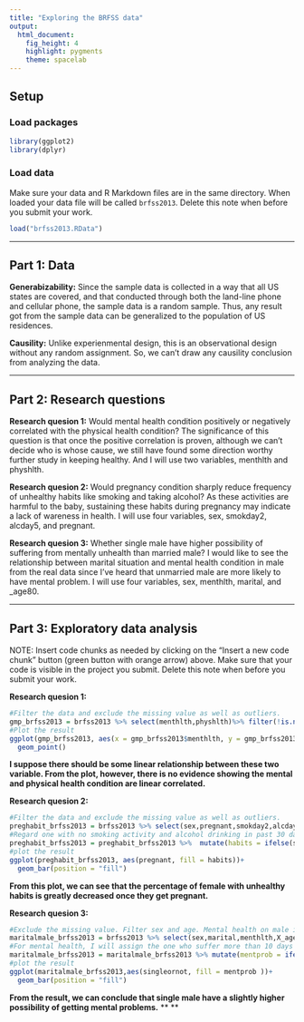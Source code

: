 ```yaml
---
title: "Exploring the BRFSS data"
output: 
  html_document: 
    fig_height: 4
    highlight: pygments
    theme: spacelab
---
```


## Setup

### Load packages

```r
library(ggplot2)
library(dplyr)
```

### Load data

Make sure your data and R Markdown files are in the same directory. When loaded
your data file will be called `brfss2013`. Delete this note when before you submit 
your work. 

```r
load("brfss2013.RData")
```



* * *

## Part 1: Data
**Generabizability:** Since the sample data is collected in a way that all US  states are covered, and that conducted through both the land-line phone and cellular phone, the sample data is a random sample. Thus, any result got from the sample data can be generalized to the population of US residences.

**Causility:** Unlike experienmental design, this is an observational design without any random assignment. So, we can't draw any causility conclusion from analyzing the data.

* * *

## Part 2: Research questions

**Research quesion 1:** Would mental health condition positively or negatively correlated with the physical health condition? The significance of this question is that once the positive correlation is proven, although we can't decide who is whose cause, we still have found some direction worthy further study in keeping healthy. And I will use two variables, menthlth and physhlth.

**Research quesion 2:** Would pregnancy condition sharply reduce frequency of unhealthy habits like smoking and taking alcohol? As these activities are harmful to the baby, sustaining these habits during pregnancy may indicate a lack of wareness in health. I will use four variables, sex, smokday2, alcday5, and pregnant.

**Research quesion 3:** Whether single male have higher possibility of suffering from mentally unhealth than married male? I would like to see the relationship between marital situation and mental health condition in male from the real data since I've heard that unmarried male are more likely to have mental problem. I will use four variables, sex, menthlth, marital, and _age80.


* * *

## Part 3: Exploratory data analysis

NOTE: Insert code chunks as needed by clicking on the "Insert a new code chunk" 
button (green button with orange arrow) above. Make sure that your code is visible
in the project you submit. Delete this note when before you submit your work.

**Research quesion 1:**

```r
#Filter the data and exclude the missing value as well as outliers.
gmp_brfss2013 = brfss2013 %>% select(menthlth,physhlth)%>% filter(!is.na(menthlth),!is.na(physhlth),menthlth<=30 & menthlth>=0)
#Plot the result
ggplot(gmp_brfss2013, aes(x = gmp_brfss2013$menthlth, y = gmp_brfss2013$physhlth))+
  geom_point()

```

**I suppose there should be some linear relationship between these two variable. From the plot, however, there is no evidence showing the mental and physical health condition are linear correlated.**



**Research quesion 2:**

```r
#Filter the data and exclude the missing value as well as outliers.
preghabit_brfss2013 = brfss2013 %>% select(sex,pregnant,smokday2,alcday5) %>% filter(sex == "Female",!is.na(pregnant),!is.na(smokday2),!is.na(alcday5))
#Regard one with no smoking activity and alcohol drinking in past 30 days as healthy, otherwise unhealthy.
preghabit_brfss2013 = preghabit_brfss2013 %>%  mutate(habits = ifelse(smokday2 == "Not at all" & alcday5 == 0, "healthy", "unhealthy"))
#plot the result
ggplot(preghabit_brfss2013, aes(pregnant, fill = habits))+
  geom_bar(position = "fill")
```


**From this plot, we can see that the percentage of female with unhealthy habits is greatly decreased once they get pregnant.**




**Research quesion 3:**

```r
#Exclude the missing value. Filter sex and age. Mental health on male individuals under 30 will not be contributed to marital situation.
maritalmale_brfss2013 = brfss2013 %>% select(sex,marital,menthlth,X_age80) %>% filter(!is.na(menthlth),sex == "Male",menthlth<=30 & menthlth>=0,!is.na(marital), X_age80>=30 & X_age80<=80 )
#For mental health, I will assign the one who suffer more than 10 days out of past 30 days from unhealthy mental condition as one having mental problem. For marital situation, I will assign the one either married or in unmarried couple as not single.
maritalmale_brfss2013 = maritalmale_brfss2013 %>% mutate(mentprob = ifelse(menthlth>10,"mental problem","normal")) %>% mutate(singleornot = ifelse(marital == "Married"|marital == "A member of an unmarried couple", "not single","single"))
#plot the result
ggplot(maritalmale_brfss2013,aes(singleornot, fill = mentprob ))+
  geom_bar(position = "fill")
```

**From the result, we can conclude that single male have a slightly higher possibility of getting mental problems.** 
**                                                                                                                   **











